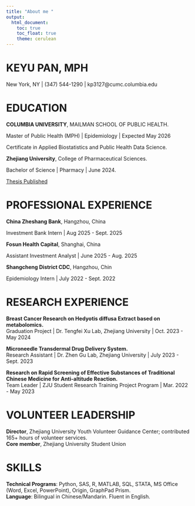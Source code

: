 ```yaml
---
title: "About me "
output: 
  html_document:
    toc: true
    toc_float: true
    theme: cerulean
---
```


# KEYU PAN, MPH
New York, NY | (347) 544-1290 | kp3127@cumc.columbia.edu 

# EDUCATION
**COLUMBIA UNIVERSITY**, MAILMAN SCHOOL OF PUBLIC HEALTH.   

Master of Public Health (MPH) | Epidemiology | Expected May 2026   

Certificate in Applied Biostatistics and Public Health Data Science.   

**Zhejiang University**, College of Pharmaceutical Sciences. 

Bachelor of Science | Pharmacy | June 2024.   

[Thesis Published](https://pubs.rsc.org/en/content/articlelanding/2023/ay/d2ay01805e)

# PROFESSIONAL EXPERIENCE
**China Zheshang Bank**, Hangzhou, China

Investment Bank Intern | Aug 2025 - Sept. 2025

**Fosun Health Capital**, Shanghai, China

Assistant Investment Analyst | June 2025 - Aug. 2025

**Shangcheng District CDC**, Hangzhou, Chin

Epidemiology Intern | July 2022 - Sept. 2022


# RESEARCH EXPERIENCE
**Breast Cancer Research on Hedyotis diffusa Extract based on metabolomics.**   
Graduation Project | Dr. Tengfei Xu Lab, Zhejiang University |  Oct. 2023 - May 2024

**Microneedle Transdermal Drug Delivery System.**  
Research Assistant | Dr. Zhen Gu Lab, Zhejiang University | July 2023 - Sept. 2023 

**Research on Rapid Screening of Effective Substances of Traditional Chinese Medicine for Anti-altitude Reaction.**   
Team Leader | ZJU Student Research Training Project Program | Mar. 2022 - May 2023


# VOLUNTEER LEADERSHIP
**Director**, Zhejiang University Youth Volunteer Guidance Center; contributed 165+ hours of volunteer services.   
**Core member**, Zhejiang University Student Union

# SKILLS
**Technical Programs**: Python, SAS, R, MATLAB, SQL, STATA, MS Office (Word, Excel, PowerPoint), Origin, GraphPad Prism.   
**Language**: Bilingual in Chinese/Mandarin. Fluent in English.

